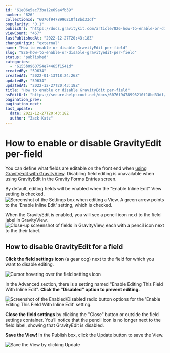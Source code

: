 ```yaml
---
id: "61e06e5ac73ba12e69a4fb39"
number: "826"
collectionId: "6076f9478996210f18bd33df"
popularity: "0.1"
publicUrl: "https://docs.gravitykit.com/article/826-how-to-enable-or-disable-gravityedit-per-field"
viewCount: "467"
lastPublishedAt: "2022-12-27T20:43:18Z"
changeOrigin: "external"
name: "How to enable or disable GravityEdit per-field"
slug: "826-how-to-enable-or-disable-gravityedit-per-field"
status: "published"
categories: 
  - "6155b0960754e74465f1541d"
createdBy: "59634"
createdAt: "2022-01-13T18:24:26Z"
updatedBy: "59634"
updatedAt: "2022-12-27T20:43:18Z"
title: "How to enable or disable GravityEdit per-field"
hsEditUrl: "https://secure.helpscout.net/docs/6076f9478996210f18bd33df/article/61e06e5ac73ba12e69a4fb39"
pagination_prev: 
pagination_next: 
last_update:
  date: 2022-12-27T20:43:18Z
  author: "Zack Katz"
---
```


# How to enable or disable GravityEdit per-field

You can define what fields are editable on the front end when [using GravityEdit with GravityView](https://docs.gravitykit.com/article/422-enable-inline-edit-for-gravityview). Disabling field editing is unavailable when using GravityEdit in the Gravity Forms Entries screen.

By default, editing fields will be enabled when the "Enable Inline Edit" View setting is checked. ![Screenshot of the Settings box when editing a View. A green arrow points to the 'Enable Inline Edit' setting, which is checked.](https://www.gravitykit.com/wp-content/uploads/2022/01/Markup-2022-01-14-at-09.58.40.png)

When the GravityEdit is enabled, you will see a pencil icon next to the field label in GravityView. ![Close-up screenshot of fields in GravityView, each with a pencil icon next to the their label.](https://www.gravitykit.com/wp-content/uploads/2022/01/Screenshot-on-2022-01-14-at-10-13-34.png)

## How to disable GravityEdit for a field

**Click the field settings icon** (a gear cog) next to the field for which you want to disable editing.

![Cursor hovering over the field settings icon](https://www.gravitykit.com/wp-content/uploads/2022/01/CleanShot-2022-01-14-at-10.23.55@2x.png)

In the Advanced section, there is a setting named "Enable Editing This Field With Inline Edit". **Click the "Disabled" option to prevent editing.**

![Screenshot of the Enabled/Disabled radio button options for the 'Enable Editing This Field With Inline Edit' setting.](https://www.gravitykit.com/wp-content/uploads/2022/01/CleanShot-2022-01-14-at-10.31.08@2x.png)

**Close the field settings** by clicking the "Close" button or outside the field settings container. You’ll notice that the pencil icon is no longer next to the field label, showing that GravityEdit is disabled.

**Save the View!** In the Publish box, click the Update button to save the View.

![Save the View by clicking Update](https://www.gravitykit.com/wp-content/uploads/2022/01/CleanShot-2022-01-14-at-10.34.41@2x.png)